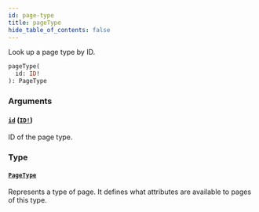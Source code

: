 ```yaml
---
id: page-type
title: pageType
hide_table_of_contents: false
---
```


Look up a page type by ID.

```graphql
pageType(
  id: ID!
): PageType
```

### Arguments

#### [`id`](#) ([`ID!`](../../../developer/api-reference/scalars/id))

ID of the page type.

### Type

#### [`PageType`](../../../developer/api-reference/objects/page-type)

Represents a type of page. It defines what attributes are available to pages of this type.
